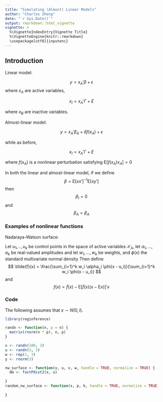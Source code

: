 ```yaml
---
title: "Simulating (Almost) Linear Models"
author: "Charles Zheng"
date: "`r Sys.Date()`"
output: rmarkdown::html_vignette
vignette: >
  %\VignetteIndexEntry{Vignette Title}
  %\VignetteEngine{knitr::rmarkdown}
  \usepackage[utf8]{inputenc}
---
```


## Introduction

Linear model:

$$
y = x_A '\beta + \epsilon
$$
where $x_A$ are active variables,

$$
x_I = x_A' \Gamma + E
$$

where $x_B$ are inactive variables.


Almost-linear model:

$$
y = x_A' \beta_A +\delta f(x_A) + \epsilon
$$

while as before,

$$
x_I = x_A' \Gamma + E
$$

where $f(x_A)$ is a nonlinear perturbation satisfying $\text{E}[f(x_A) x_A] = 0$

In both the linear and almost-linear model, if we define
$$
\beta = \text{E}[x x']^{-1} \text{E}[x y']
$$
then
$$\beta_I = 0$$
and
$$\beta_A = \beta_A$$

### Examples of nonlinear functions

Nadaraya-Watson surface:

Let $u_1, .., u_k$ be control points in the space of active variables $\mathcal{X}_A$,
let $\alpha_1,...,\alpha_k$ be real-valued amplitudes and
let $w_1,..., w_k$ be weights, and $\phi(x)$ the standard multivariate normal density
Then define
$$
\tilde{f}(x) = \frac{\sum_{i=1}^k w_i \alpha_i \phi(x - u_i)}{\sum_{i=1}^k w_i \phi(x - u_i)}
$$
and
$$
f(x) = \tilde{f}(x) - \text{E}[\tilde{f}(x) (x - \text{E} x)]' x
$$

### Code

The following assumes that $x \sim N(0, I)$.

```r
library(reginference)

randn <- function(n, p = n) {
  matrix(rnorm(n * p), n, p)
}

x <- randn(100, 3)
u <- randn(3, 3)
w <- rep(1, 3)
y <- rnorm(3)

nw_surface <- function(x, u, v, w, handle = TRUE, normalize = TRUE) {
  dm <- fastPdist2(x, u)
  
}
random_nw_surface <- function(x, p, k, handle = TRUE, normalize = TRUE) {
  
}
```